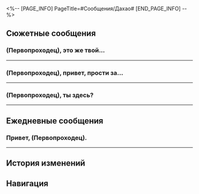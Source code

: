 <%-- [PAGE_INFO]
PageTitle=#Сообщения/Дахао#
[END_PAGE_INFO] --%>
{{Сообщение Инфобокс
|id          = 42
|Изображение = НИП Дахао Иконка.png
|Тип         = НИП
|Отправитель = Дахао
|ПодписьСоо  = Помедленнее, а то сердце выскочит.
|Фракция     = Лофу Сяньчжоу
}}

==Сюжетные сообщения==
===(Первопроходец), это же твой...===
{{Сообщения
|условие_получения = 
|текст =
:'''Дахао:''' (Первопроходец), это же твой номер? Это Дахао из Комиссии по балансу.<br />Как ты знаешь, недавно на Лофу произошёл... несчастный случай. Одним словом, требуется твоя помощь.
:{Выбор} Но я ведь не с Сяньчжоу.
::'''(Первопроходец):''' Но я ведь не с Сяньчжоу, как-то странно вмешиваться в служебные дела.
::'''Дахао:''' Так даже лучше!
:{Выбор} Я разве смогу как-то помочь?
::'''(Первопроходец):''' Я же {{MC|ж=иномирка|м=иномирец}}, наверное, ничем не смогу помочь...
::'''Дахао:''' Так даже лучше!
:{Выбор} У меня есть дела.
::'''(Первопроходец):''' У меня есть дела.
::'''Дахао:''' В самом деле?
::'''Дахао:''' Прошу прощения, я неточно выразился. Я хотел сказать, что если тебе удастся выкроить хоть немного времени, чтобы помочь нам, то Комиссия по балансу будет безмерно благодарна, и оплату, несомненно, предложит соответствующую.
:'''Дахао:''' То, что скажу дальше - строго конфиденциально.<br />После того как всё произошло, генерал и Верховная провидица составили список и потребовали от нас и Комиссии по полётам проверить всех, кто перемещался по месту и времени из этого списка. Есть подозрение, что кто-то пронёс на Лофу опасный груз...
:'''Дахао:''' Мы всё тщательно проверили, сверили с записями на Сяньчжоу, но ничего подозрительного не обнаружили. Поэтому и обращаемся к тебе...
:{Выбор} Так я что, {{MC|ж=подозреваемая|м=подозреваемый}}?
::'''(Первопроходец):''' Так я что, {{MC|ж=подозреваемая|м=подозреваемый}}?
::'''Дахао:''' Нет, я не это имел в виду.
:{Выбор} И какое это имеет ко мне отношение?
::'''(Первопроходец):''' А, понятно. И что от меня требуется?
:'''Дахао:''' Альянс Сяньчжоу не присоединился к экономической системе Корпорации межзвёздного мира, поэтому мы почти не обмениваемся информацией. Это касается и систем розыска... Поэтому если разыскиваемый преступник из Корпорации попадёт к нам, очень сложно будет его сразу найти.
:'''Дахао:''' Отправлять им письма - сложно и времязатратно, поэтому генерал предложил обратиться за помощью в поиске подозреваемых к членам экипажа Звёздного экспресса.
:'''Дахао:''' Если удобно, можешь взять с собой ещё кого-нибудь.
<!--;{Принятая миссия: Рыцарь-чужестранец}-->
}}
----

===(Первопроходец), привет, прости за...===
{{Сообщения
|условие_получения = 
|текст =
:'''Дахао:''' (Первопроходец), привет, прости за беспокойство, мне нужна твоя помощь.
:{Выбор} А что такое?
:'''(Первопроходец):''' По какому делу?
:'''Дахао:''' Помнишь, ты {{MC|ж=сразила|м=сразил}} поражённого Марой на площади и {{MC|ж=освободила|м=освободил}} Девушку-дракона?
:{Выбор} Помню.
::'''(Первопроходец):''' Да, и это было проще простого.
:{Выбор} Я не помню.
::'''(Первопроходец):''' Я уже и не помню, что-то случилось разве? Или ты просто похвалить меня хочешь?
::'''Дахао:''' Нет-нет, не волнуйся, мы не забыли о твоих заслугах.
::'''Дахао:''' Что касается Девушки-дракона, у меня есть просьба, поэтому я хотел бы встретиться, чтобы поговорить об этом.
:{Выбор} Девушку-дракона?
::'''(Первопроходец):''' Девушка-дракон? Это кто?
::'''Дахао:''' Кажется, за тобой уже столько добрых дел числится, что ты и не помнишь.
::'''Дахао:''' Но это странно. Никто из тех, кто её видел, не остался равнодушным к необычным драконьим рогам и хвосту.
::'''Дахао:''' Ой, долго объяснять. Проще лично побеседовать.
:'''Дахао:''' Как найдёшь минутку, приходи в Комиссию по балансу. Я всё подробно расскажу.
<!--;{Принятая миссия: Словно утренняя роса}-->
}}
----

===(Первопроходец), ты здесь?===
{{Сообщения
|условие_получения = 
|текст =
:'''Дахао:''' (Первопроходец), ты здесь?
:'''Дахао:''' Нужна помощь. Сможешь прийти в Комиссию по ремёслам?
:{Выбор} Что случилось?
::'''(Первопроходец):''' Что случилось?
::'''Дахао:''' В общем, вчера Комиссия по ремёслам получила меч от генерала Хуайяня. Но сегодня мы обнаружили, что меч пропал.
:{Выбор} Что-то случилось с мечом?
::'''(Первопроходец):''' Что-то случилось с мечом?
::'''Дахао:''' Ого, я ж даже не сказал ещё ничего, откуда ты знаешь?
::'''Дахао:''' Да. Вчера Комиссия по ремёслам получила меч от генерала Хуайяня. Но сегодня мы обнаружили, что меч пропал.
:'''Дахао:''' Комиссия по балансу начала официальное расследование и проводит допросы.
:{Выбор} Меня подозревают?
::'''(Первопроходец):''' Я {{MC|ж=подозреваемая|м=подозреваемый}}?
::'''Дахао:''' Послушай, это просто обычный допрос.
::'''Дахао:''' Ты же {{MC|ж=была|м=был}} вчера на церемонии вручения меча в Звёздном дворце. И тебя видели в Комиссии по ремёслам.
:{Выбор} Я {{MC|ж=предупреждала|м=предупреждал}} вчера.
::'''(Первопроходец):''' Да я даже мастеру Гуншу вчера {{MC|ж=сказала|м=сказал}}, чтобы он следил за мечом. Он в курсе?
::'''Дахао:''' Да. Это он и сообщил о пропаже.
:'''Дахао:''' В общем, все, кто присутствовал вчера на церемонии и не имел алиби, считаются подозреваемыми.
:'''Дахао:''' Мастера также упоминали, что вчера в Комиссию по ремёслам ворвалась девушка с мечом в руке. Она - главная подозреваемая.
:'''Дахао:''' Ну всё, хватит болтать. Жду тебя в Комиссии по ремёслам.
}}
----

==Ежедневные сообщения==
===Привет, (Первопроходец).===
{{Сообщения
|условие_получения = 
|текст=
:'''Дахао:''' Привет, (Первопроходец).
:{Выбор} Привет.
::'''(Первопроходец):''' Здравствуйте, господин Дахао!
:{Выбор} Новое задание?
::'''(Первопроходец):''' Как дела? У Комиссии по Балансу новые задания?
::'''Дахао:''' Экипаж экспресса уже оказал нам большую помощь в выполнении предыдущих задач. Мы очень благодарны вам.
:'''Дахао:''' Я лишь хотел сообщить кое о чём вам, господину Вельту и госпоже Март 7.
:'''Дахао:''' Вы помните предыдущее приглашение в Комиссию по балансу для выявления подозрительных лиц?
:{Выбор} Помню.
::'''(Первопроходец):''' Тот раз, когда Март возомнила себя детективом и стала лихорадочно размышлять о странствующем торговце, но не смогла прийти к ответу?
::'''Дахао:''' Да, он самый. Цзинъянь даже похвалила госпожу Март за наблюдательность и уникальное мышление. Она сказала, что у госпожи Март есть все задатки служащего Комиссии по балансу.
:{Выбор} Не помню.
::'''(Первопроходец):''' Не помню...
::'''Дахао:''' Похоже, вы забыли. Госпожа Март тогда долго рассуждала о местонахождении одного иномирца.
::'''Дахао:''' Цзинъянь даже похвалила госпожу Март за наблюдательность и уникальное мышление. Она сказала, что у госпожи Март есть все задатки служащего Комиссии по балансу.
:'''Дахао:''' Хотите верьте, хотите нет, но я получил официальный документ, совместно подписанный Комиссией десяти владык и Облачными Рыцарями. Этот светловолосый торговец, Лоча, действительно незаконно проник на Сяньчжоу!
:'''Дахао:''' Дедукция госпожи Март и интуиция господина Вельта не подвели! Экспресс полон скрытых талантов! Я восхищаюсь вами!
:{Выбор} У нас много талантов!
::'''(Первопроходец):''' У нас много талантов!
:{Выбор} Я не верю.
::'''(Первопроходец):''' ...Они оказались правы?
::'''Дахао:''' Не сомневайтесь, официальная печать и подписи на месте. Всё настолько реально, насколько это возможно.
:{Выбор} Что же он натворил?
::'''(Первопроходец):''' Что же он натворил?
:'''Дахао:''' Я не могу вдаваться в подробности, поскольку это часть внутренних дел Сяньчжоу.
:'''Дахао:''' Однако по дружбе я могу кое-что сказать. В официальном документе говорится, что он, среди прочего, был арестован по обвинению в подделке документов и контрабанде биологических товаров повышенного риска. «Среди прочего» интригует больше всего.
:'''Дахао:''' Конечно, я получил приказ из Комиссии по балансу с просьбой выразить признательность вам, нашим гостям.
:'''Дахао:''' Я хотел бы выразить собственную благодарность всем вам и вручить заслуженное вознаграждение.
:'''Дахао:''' Если вам вновь предстоит преследовать преступника или задерживать беглеца, доверьтесь интуиции!
:'''Дахао:''' Берегите себя, до свидания!
}}
----

==История изменений==
{{История изменений|2.7}}

==Навигация==
{{Сообщения Навбокс}}